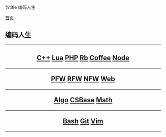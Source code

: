 %title 编码人生

[[../index|首页]]
==编码人生==
----
<center>
<h2>
[[cpp/index|C++]]
[[lua/index|Lua]]
[[php/index|PHP]]
[[ruby/index|Rb]]
[[coffeescript/index|Coffee]]
[[node/index|Node]]
----
[[php_frameworks/index|PFW]]
[[ruby_frameworks/index|RFW]]
[[node_framewoks/index|NFW]]
[[web/index|Web]]
----
[[algorithms/index|Algo]]
[[csbase/index|CSBase]]
[[math/index|Math]]
----
[[bash/index|Bash]]
[[git/index|Git]]
[[vim/index|Vim]]
</h2>
</center>
----
